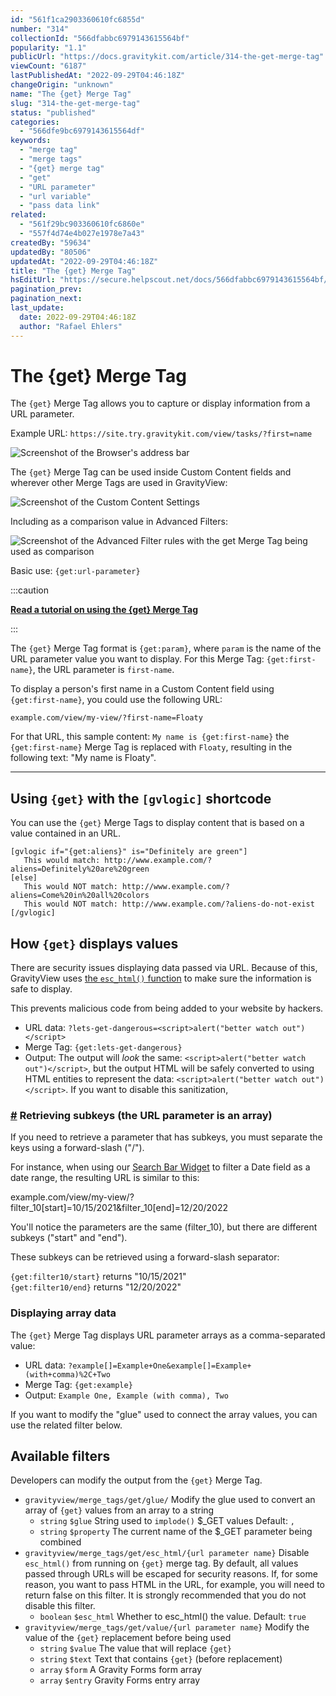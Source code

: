 ```yaml
---
id: "561f1ca2903360610fc6855d"
number: "314"
collectionId: "566dfabbc6979143615564bf"
popularity: "1.1"
publicUrl: "https://docs.gravitykit.com/article/314-the-get-merge-tag"
viewCount: "6187"
lastPublishedAt: "2022-09-29T04:46:18Z"
changeOrigin: "unknown"
name: "The {get} Merge Tag"
slug: "314-the-get-merge-tag"
status: "published"
categories: 
  - "566dfe9bc6979143615564df"
keywords: 
  - "merge tag"
  - "merge tags"
  - "{get} merge tag"
  - "get"
  - "URL parameter"
  - "url variable"
  - "pass data link"
related: 
  - "561f29bc903360610fc6860e"
  - "557f4d74e4b027e1978e7a43"
createdBy: "59634"
updatedBy: "80506"
updatedAt: "2022-09-29T04:46:18Z"
title: "The {get} Merge Tag"
hsEditUrl: "https://secure.helpscout.net/docs/566dfabbc6979143615564bf/article/561f1ca2903360610fc6855d"
pagination_prev: 
pagination_next: 
last_update:
  date: 2022-09-29T04:46:18Z
  author: "Rafael Ehlers"
---
```


# The {get} Merge Tag

The `{get}` Merge Tag allows you to capture or display information from a URL parameter.

Example URL: `https://site.try.gravitykit.com/view/tasks/?first=name`

![Screenshot of the Browser's address bar](https://s3.amazonaws.com/helpscout.net/docs/assets/54c58489e4b051242988532c/images/6335229805ba014734a35b12/file-tzGqsc4knw.png)

The `{get}` Merge Tag can be used inside Custom Content fields and wherever other Merge Tags are used in GravityView:

![Screenshot of the Custom Content Settings](https://s3.amazonaws.com/helpscout.net/docs/assets/54c58489e4b051242988532c/images/604aaa05c44f5d025f443455/file-4hsHgBrJHn.png)

Including as a comparison value in Advanced Filters:

![Screenshot of the Advanced Filter rules with the get Merge Tag being used as comparison](https://s3.amazonaws.com/helpscout.net/docs/assets/54c58489e4b051242988532c/images/604aabc0c44f5d025f443458/file-zNlMZWS5sY.png)

Basic use: `{get:url-parameter}`


:::caution

**[Read a tutorial on using the {get} Merge Tag](https://docs.gravitykit.com/article/315-using-the-get-merge-tags-with-gvlogic-to-display-a-persons-name-in-a-custom-content-widget)**

:::

  The `{get}` Merge Tag format is `{get:param}`, where `param` is the name of the URL parameter value you want to display. For this Merge Tag: `{get:first-name}`, the URL parameter is `first-name`.

To display a person's first name in a Custom Content field using `{get:first-name}`, you could use the following URL:

`example.com/view/my-view/?first-name=Floaty`

For that URL, this sample content: `My name is {get:first-name}` the `{get:first-name}` Merge Tag is replaced with `Floaty`, resulting in the following text: "My name is Floaty".

---

## Using `{get}` with the `[gvlogic]` shortcode

You can use the `{get}` Merge Tags to display content that is based on a value contained in an URL.

```
[gvlogic if="{get:aliens}" is="Definitely are green"]
   This would match: http://www.example.com/?aliens=Definitely%20are%20green
[else]
   This would NOT match: http://www.example.com/?aliens=Come%20in%20all%20colors
   This would NOT match: http://www.example.com/?aliens-do-not-exist
[/gvlogic]
```

## How `{get}` displays values

There are security issues displaying data passed via URL. Because of this, GravityView uses [the `esc_html()` function](http://codex.wordpress.org/esc_html) to make sure the information is safe to display.

This prevents malicious code from being added to your website by hackers.

- URL data: `?lets-get-dangerous=<script>alert("better watch out")</script>`
- Merge Tag: `{get:lets-get-dangerous}`
- Output: The output will *look* the same: `<script>alert("better watch out")</script>`, but the output HTML will be safely converted to using HTML entities to represent the data: `<script>alert("better watch out")</script>`. If you want to disable this sanitization,

### [\#](#subkeys) Retrieving subkeys (the URL parameter is an array)

If you need to retrieve a parameter that has subkeys, you must separate the keys using a forward-slash ("/").

For instance, when using our [Search Bar Widget](https://docs.gravitykit.com/article/189-configuring-the-search-bar) to filter a Date field as a date range, the resulting URL is similar to this:

example.com/view/my-view/?filter\_10\[start\]=10/15/2021&amp;filter\_10\[end\]=12/20/2022

You'll notice the parameters are the same (filter\_10), but there are different subkeys ("start" and "end").

These subkeys can be retrieved using a forward-slash separator:

`{get:filter10/start}` returns "10/15/2021"  
`{get:filter10/end}` returns "12/20/2022"

### Displaying array data

The `{get}` Merge Tag displays URL parameter arrays as a comma-separated value:

- URL data: `?example[]=Example+One&example[]=Example+(with+comma)%2C+Two`
- Merge Tag: `{get:example}`
- Output: `Example One, Example (with comma), Two`

If you want to modify the "glue" used to connect the array values, you can use the related filter below.

## Available filters

Developers can modify the output from the `{get}` Merge Tag.

- `gravityview/merge_tags/get/glue/` Modify the glue used to convert an array of `{get}` values from an array to a string 
   - `string` `$glue` String used to `implode()` $\_GET values Default: `,`
   - `string` `$property` The current name of the $\_GET parameter being combined
- `gravityview/merge_tags/get/esc_html/{url parameter name}` Disable `esc_html()` from running on `{get}` merge tag. By default, all values passed through URLs will be escaped for security reasons. If, for some reason, you want to pass HTML in the URL, for example, you will need to return false on this filter. It is strongly recommended that you do not disable this filter. 
   - `boolean` `$esc_html` Whether to esc\_html() the value. Default: `true`
- `gravityview/merge_tags/get/value/{url parameter name}` Modify the value of the `{get}` replacement before being used 
   - `string` `$value` The value that will replace `{get}`
   - `string` `$text` Text that contains `{get}` (before replacement)
   - `array` `$form` A Gravity Forms form array
   - `array` `$entry` Gravity Forms entry array